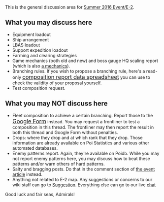 This is the general discussion area for [[Summer 2016 Event/E-2]].

==What you may discuss here==
*Equipment loadout
*Ship arrangement
*LBAS loadout
*Support expedition loadout
*Farming and clearing strategies
*Game mechanics (both old and new) and boss gauge HQ scaling report (which is also [[Events/Mechanics#Difficulty Selection|a mechanics]]).
*Branching rules. If you wish to propose a branching rule, here's a read-only <span style="font-size:18px;">[https://docs.google.com/spreadsheets/d/1HXswAHk3ukAkLiLgU4kq707UihLCeiBmUSOW7mBAqFc/edit?usp=sharing composition report data spreadsheet]</span> you can use to check the validity of your proposal yourself.
*Test composition request.

==What you may NOT discuss here==
*Fleet composition to achieve a certain branching. Report those to the <span style="font-size:18px;">[https://goo.gl/forms/za1XBzofbwHeMPzD3 Google Form]</span> instead. You may request a frontliner to test a composition in this thread. The frontliner may then report the result in both this thread and Google Form without penalties.
*Drops: where they drop and at which rank that they drop. Those information are already available on Poi Statistics and various other automated databases.
*Enemy patterns report. Again, they're available on Poidb. While you may not report enemy patterns here, you may discuss how to beat these patterns and/or warn others of hard patterns.
*Salty and bragging posts. Do that in the comment section of [[Summer 2016 Event|the event article]] instead.
*Anything not related to E-2 map. Any suggestions or concerns to our wiki staff can go to [[Suggestion]]. Everything else can go to our live [[Special:Chat|chat]]

Good luck and fair seas, Admirals!<ac_metadata title="[Summer 2016 Event] E-2 General Discussion"> </ac_metadata>